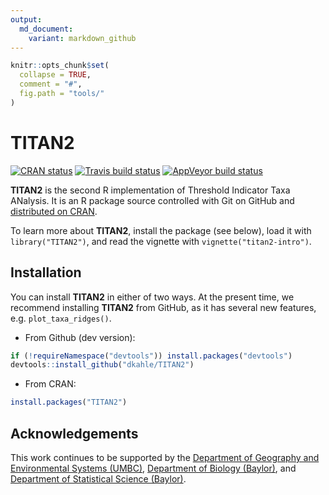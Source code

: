 ```yaml
---
output:
  md_document:
    variant: markdown_github
---
```


<!-- README.md is generated from README.Rmd. Please edit that file -->

```r
knitr::opts_chunk$set(
  collapse = TRUE,
  comment = "#",
  fig.path = "tools/"
)
```

# TITAN2

<!-- badges: start -->
[![CRAN status](https://www.r-pkg.org/badges/version/TITAN2)](https://cran.r-project.org/package=TITAN2)
[![Travis build status](https://travis-ci.org/dkahle/TITAN2.svg?branch=master)](https://travis-ci.org/dkahle/TITAN2)
[![AppVeyor build status](https://ci.appveyor.com/api/projects/status/github/dkahle/TITAN2?branch=master&svg=true)](https://ci.appveyor.com/project/dkahle/TITAN2)
<!-- badges: end -->

__TITAN2__ is the second R implementation of Threshold Indicator Taxa ANalysis. It is an R package source controlled with Git on GitHub and [distributed on CRAN](https://cran.r-project.org/package=TITAN2).

To learn more about __TITAN2__, install the package (see below), load it with `library("TITAN2")`, and read the vignette with `vignette("titan2-intro")`.



## Installation

You can install __TITAN2__ in either of two ways. At the present time, we recommend installing __TITAN2__ from GitHub, as it has several new features, e.g. `plot_taxa_ridges()`.


* From Github (dev version): 
```r
if (!requireNamespace("devtools")) install.packages("devtools")
devtools::install_github("dkahle/TITAN2")
```


* From CRAN: 
```r
install.packages("TITAN2")
```




## Acknowledgements

This work continues to be supported by the [Department of Geography and Environmental Systems (UMBC)](https://ges.umbc.edu/), [Department of Biology (Baylor)](https://www.baylor.edu/biology/), and [Department of Statistical Science (Baylor)](http://www.baylor.edu/statistics/). 
